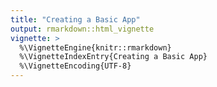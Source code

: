 ```yaml
---
title: "Creating a Basic App"
output: rmarkdown::html_vignette
vignette: >
  %\VignetteEngine{knitr::rmarkdown}
  %\VignetteIndexEntry{Creating a Basic App}
  %\VignetteEncoding{UTF-8}
---
```

